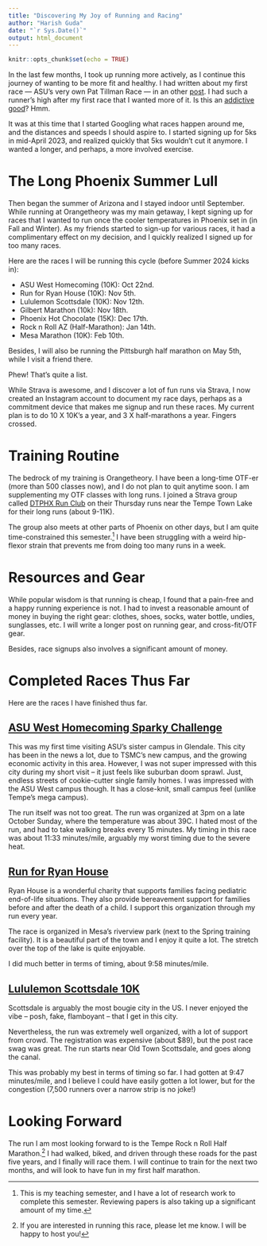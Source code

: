 ```yaml
---
title: "Discovering My Joy of Running and Racing"
author: "Harish Guda"
date: "`r Sys.Date()`"
output: html_document
---
```


```r
knitr::opts_chunk$set(echo = TRUE)
```

In the last few months, I took up running more actively, as I continue this journey of wanting to be more fit and healthy. I had written about my first race --- ASU's very own Pat Tillman Race --- in an other [post](https://harishguda.me/post/2023/04/15/run/). I had such a runner's high after my first race that I wanted more of it. Is this an [addictive good](https://en.wikipedia.org/wiki/Rational_addiction)? Hmm.  

It was at this time that I started Googling what races happen around me, and the distances and speeds I should aspire to. I started signing up for 5ks in mid-April 2023, and realized quickly that 5ks wouldn't cut it anymore. I wanted a longer, and perhaps, a more involved exercise.

# The Long Phoenix Summer Lull

Then began the summer of Arizona and I stayed indoor until September. While running at Orangetheory was my main getaway, I kept signing up for races that I wanted to run once the cooler temperatures in Phoenix set in (in Fall and Winter). As my friends started to sign-up for various races, it had a complimentary effect on my decision, and I quickly realized I signed up for too many races. 

Here are the races I will be running this cycle (before Summer 2024 kicks in): 

- ASU West Homecoming (10K): Oct 22nd.
- Run for Ryan House (10K): Nov 5th.
- Lululemon Scottsdale (10K): Nov 12th. 
- Gilbert Marathon (10k): Nov 18th. 
- Phoenix Hot Chocolate (15K): Dec 17th.
- Rock n Roll AZ (Half-Marathon): Jan 14th. 
- Mesa Marathon (10K): Feb 10th. 

Besides, I will also be running the Pittsburgh half marathon on May 5th, while I visit a friend there. 

Phew! That's quite a list. 

While Strava is awesome, and I discover a lot of fun runs via Strava, I now created an Instagram account to document my race days, perhaps as a commitment device that makes me signup and run these races. My current plan is to do 10 X 10K's a year, and 3 X half-marathons a year. Fingers crossed.   

# Training Routine

The bedrock of my training is Orangetheory. I have been a long-time OTF-er (more than 500 classes now), and I do not plan to quit anytime soon. I am supplementing my OTF classes with long runs. I joined a Strava group called [DTPHX Run Club](https://www.instagram.com/dtphxrun/) on their Thursday runs near the Tempe Town Lake for their long runs (about 9-11K). 

The group also meets at other parts of Phoenix on other days, but I am quite time-constrained this semester.^[This is my teaching semester, and I have a lot of research work to complete this semester. Reviewing papers is also taking up a significant amount of my time.] I have been struggling with a weird hip-flexor strain that prevents me from doing too many runs in a week. 

# Resources and Gear

While popular wisdom is that running is cheap, I found that a pain-free and a happy running experience is not. I had to invest a reasonable amount of money in buying the right gear: clothes, shoes, socks, water bottle, undies, sunglasses, etc. I will write a longer post on running gear, and cross-fit/OTF gear.

Besides, race signups also involves a significant amount of money. 

# Completed Races Thus Far

Here are the races I have finished thus far. 

## [ASU West Homecoming Sparky Challenge](https://asuevents.asu.edu/event/sparkys-challenge-2023?eventDate=2023-10-22)

This was my first time visiting ASU's sister campus in Glendale. This city has been in the news a lot, due to TSMC's new campus, and the growing economic activity in this area. However, I was not super impressed with this city during my short visit -- it just feels like suburban doom sprawl. Just, endless streets of cookie-cutter single family homes. I was impressed with the ASU West campus though. It has a close-knit, small campus feel (unlike Tempe's mega campus). 

The run itself was not too great. The run was organized at 3pm on a late October Sunday, where the temperature was about 39C. I hated most of the run, and had to take walking breaks every 15 minutes. My timing in this race was about 11:33 minutes/mile, arguably my worst timing due to the severe heat. 

<center>

<div class="strava-embed-placeholder" data-embed-type="activity" data-embed-id="10087556434" data-style="standard"></div><script src="https://strava-embeds.com/embed.js"></script>

</center>

## [Run for Ryan House](https://ryanhouse.org/run-ryan-house-3/)

Ryan House is a wonderful charity that supports families facing pediatric end-of-life situations. They also provide bereavement support for families before and after the death of a child. I support this organization through my run every year. 

The race is organized in Mesa's riverview park (next to the Spring training facility). It is a beautiful part of the town and I enjoy it quite a lot. The stretch over the top of the lake is quite enjoyable. 

<center>

<div class="strava-embed-placeholder" data-embed-type="activity" data-embed-id="10166011189" data-style="standard"></div><script src="https://strava-embeds.com/embed.js"></script>

</center>

I did much better in terms of timing, about 9:58 minutes/mile. 

## [Lululemon Scottsdale 10K](https://lululemon10ktour.com/tour/10k-tour-scottsdale/)

Scottsdale is arguably the most bougie city in the US. I never enjoyed the vibe -- posh, fake, flamboyant -- that I get in this city. 

Nevertheless, the run was extremely well organized, with a lot of support from crowd. The registration was expensive (about $89), but the post race swag was great. The run starts near Old Town Scottsdale, and goes along the canal. 

<center>

<div class="strava-embed-placeholder" data-embed-type="activity" data-embed-id="10206842353" data-style="standard"></div><script src="https://strava-embeds.com/embed.js"></script>

</center>

This was probably my best in terms of timing so far. I had gotten at 9:47 minutes/mile, and I believe I could have easily gotten a lot lower, but for the congestion (7,500 runners over a narrow strip is no joke!)

# Looking Forward

The run I am most looking forward to is the Tempe Rock n Roll Half Marathon.^[If you are interested in running this race, please let me know. I will be happy to host you!] I had walked, biked, and driven through these roads for the past five years, and I finally will race them. I will continue to train for the next two months, and will look to have fun in my first half marathon. 

